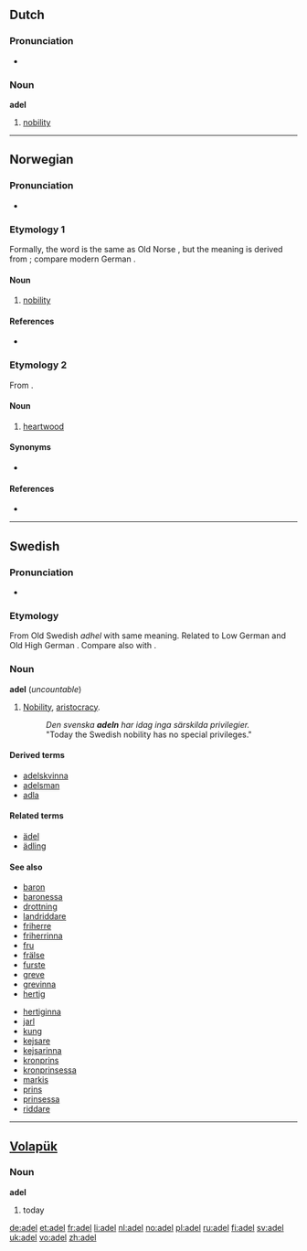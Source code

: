 {{also|Adel|ädel}}
==Dutch==

===Pronunciation===
* {{audio|Nl-adel.ogg|audio}}

===Noun===
'''adel''' {{m}}

# [[nobility]]

----

==Norwegian==

===Pronunciation===
* {{IPA|/ˈɑ̀ːdel/|lang=no}}

===Etymology 1===
Formally, the word is the same as Old Norse {{term|aðal|lang=non}}, but the meaning is derived from {{etyl|gml|no}} {{term|adel|lang=gml}}; compare modern German {{term|Adel|lang=de}}.

====Noun====
{{no-noun-mu|adel}}

# [[nobility]]

====References====
* {{R:Falk&Torp}}

===Etymology 2===
From {{etyl|non|no}} {{term|aðal||lang=non}}.

====Noun====
{{no-noun|g=m}}

# {{dialectal|lang=no}} [[heartwood]]

====Synonyms====
* {{l|no|kjerneved}}

====References====
* {{R:Aasen1850}}

----

==Swedish==

===Pronunciation===
* {{IPA|/ˈɑːdel/|lang=sv}}

===Etymology===
From Old Swedish ''adhel'' with same meaning. Related to Low German {{term|adel||noble descent; nobility|lang=nds}} and Old High German {{term|adal||noble; nobility|lang=gmh}}. Compare also with {{term|aðal||nobility|lang=is}}.

===Noun===
{{sv-noun-unc-irreg-c|2=adeln}}
'''adel''' {{c}} (''uncountable'')

# [[nobility|Nobility]], [[aristocracy]].
#:''Den svenska '''adeln''' har idag inga särskilda privilegier.''
#:"Today the Swedish nobility has no special privileges."

====Derived terms====
* [[adelskvinna]]
* [[adelsman]]
* [[adla]]

====Related terms====
* [[ädel]]
* [[ädling]]

====See also====
{{top2}}
* [[baron]] {{m}}
* [[baronessa]] {{f}}
* [[drottning]] {{f}}
* [[landriddare]] {{m}}
* [[friherre]] {{m}}
* [[friherrinna]] {{f}}
* [[fru]] {{f}}
* [[frälse]]
* [[furste]] {{m}}
* [[greve]] {{m}}
* [[grevinna]] {{f}}
* [[hertig]] {{m}}
{{mid2}}
* [[hertiginna]] {{f}}
* [[jarl]] {{m}}
* [[kung]] {{m}}
* [[kejsare]] {{m}}
* [[kejsarinna]] {{f}}
* [[kronprins]] {{m}}
* [[kronprinsessa]] {{f}}
* [[markis]] {{m}}
* [[prins]] {{m}}
* [[prinsessa]] {{f}}
* [[riddare]] {{m}}
{{bottom2}}

----

==[[Volapük]]==

===Noun===
'''adel'''

# today

[[de:adel]]
[[et:adel]]
[[fr:adel]]
[[li:adel]]
[[nl:adel]]
[[no:adel]]
[[pl:adel]]
[[ru:adel]]
[[fi:adel]]
[[sv:adel]]
[[uk:adel]]
[[vo:adel]]
[[zh:adel]]